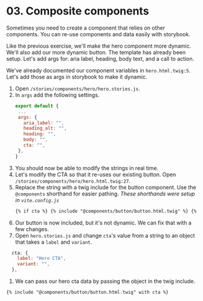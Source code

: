 # 03. Composite components

Sometimes you need to create a component that relies on other components. You can re-use components and data easily with storybook.

Like the previous exercise, we'll make the hero component more dynamic. We'll also add our more dynamic button. The template has already been setup. Let's add args for: aria label, heading, body text, and a call to action.

We've already documented our component variables in `hero.html.twig:5`. Let's add those as args in storybook to make it dynamic.

1. Open `/stories/components/hero/hero.stories.js`.
1. In `args` add the following settings.
   ```js
   export default {
    ...
    args: {
      aria_label: "",
      heading_alt: "",
      heading: "",
      body: "",
      cta: "",
    },
   }
   ```
1. You should now be able to modify the strings in real time.
1. Let's modify the CTA so that it re-uses our existing button. Open `/stories/components/hero/hero.html.twig:27`.
1. Replace the string with a twig include for the button component. Use the `@components` shorthand for easier pathing. _These shorthands were setup in `vite.config.js`_
   ```html
   {% if cta %} {% include "@components/button/button.html.twig" %} {% endif %}
   ```
1. Our button is now included, but it's not dynamic. We can fix that with a few changes.
1. Open `hero.stories.js` and change `cta`'s value from a string to an object that takes a `label` and `variant`.

```js
  cta: {
    label: "Hero CTA",
    variant: "",
  },
```

1. We can pass our hero cta data by passing the object in the twig include.

```html
{% include "@components/button/button.html.twig" with cta %}
```
